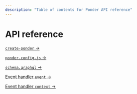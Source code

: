 ```yaml
---
description: "Table of contents for Ponder API reference"
---
```


# API reference

[`create-ponder` →](/api-reference/create-ponder)

[`ponder.config.js` →](/api-reference/ponder-config)

[`schema.graphql` →](/api-reference/schema-graphql)

[Event handler `event` →](/api-reference/event)

[Event handler `context` →](/api-reference/context)
